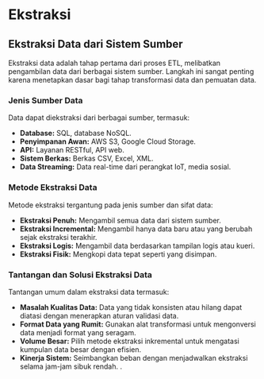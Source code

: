 # Ekstraksi

## Ekstraksi Data dari Sistem Sumber

Ekstraksi data adalah tahap pertama dari proses ETL, melibatkan pengambilan data dari berbagai sistem sumber. Langkah ini sangat penting karena menetapkan dasar bagi tahap transformasi data dan pemuatan data.

### Jenis Sumber Data

Data dapat diekstraksi dari berbagai sumber, termasuk:

- **Database:** SQL, database NoSQL.
- **Penyimpanan Awan:** AWS S3, Google Cloud Storage.
- **API:** Layanan RESTful, API web.
- **Sistem Berkas:** Berkas CSV, Excel, XML.
- **Data Streaming:** Data real-time dari perangkat IoT, media sosial.

### Metode Ekstraksi Data

Metode ekstraksi tergantung pada jenis sumber dan sifat data:

- **Ekstraksi Penuh:** Mengambil semua data dari sistem sumber.
- **Ekstraksi Incremental:** Mengambil hanya data baru atau yang berubah sejak ekstraksi terakhir.
- **Ekstraksi Logis:** Mengambil data berdasarkan tampilan logis atau kueri.
- **Ekstraksi Fisik:** Mengkopi data tepat seperti yang disimpan.

### Tantangan dan Solusi Ekstraksi Data

Tantangan umum dalam ekstraksi data termasuk:

- **Masalah Kualitas Data:** Data yang tidak konsisten atau hilang dapat diatasi dengan menerapkan aturan validasi data.
- **Format Data yang Rumit:** Gunakan alat transformasi untuk mengonversi data menjadi format yang seragam.
- **Volume Besar:** Pilih metode ekstraksi inkremental untuk mengatasi kumpulan data besar dengan efisien.
- **Kinerja Sistem:** Seimbangkan beban dengan menjadwalkan ekstraksi selama jam-jam sibuk rendah.
.